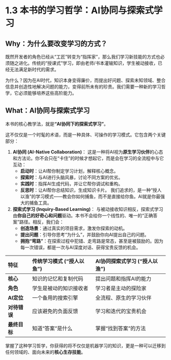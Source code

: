 # 1.3 本书的学习哲学：AI协同与探索式学习

## **Why：为什么要改变学习的方式？**

既然开发者的角色已经从“工匠”转变为“指挥家”，那么我们学习新技能的方式也必须随之进化。传统的“授课式”学习，即由老师/书本灌输知识，学生被动接收，已经无法满足新时代的需求。

为什么？因为在AI时代，知识本身变得廉价，而提出好问题、探索未知领域、整合信息并创造性地解决问题的能力，变得前所未有的珍贵。我们需要一种新的学习哲学，它必须能够培养这些高阶能力。

## **What：AI协同与探索式学习**

本书的核心教学法，就是**“AI协同下的探索式学习”**。

这不仅仅是一个时髦的术语，而是一种具体、可操作的学习模式。它包含两个关键部分：

1.  **AI协同 (AI-Native Collaboration)**：
    这是一种将AI视为**原生学习伙伴**的心态和方法论。你不会只在“卡住”的时候才想起它，而是会在学习的全流程中与它互动：
    *   **启动时**：让AI帮你制定学习计划，解释核心概念。
    *   **探索时**：与AI进行头脑风暴，讨论不同方案的优劣。
    *   **实践时**：指挥AI生成代码，并让它帮你调试和重构。
    *   **反思时**：让AI帮你总结知识，生成知识卡片。
    我们追求的，是一种“授人以渔”的学习模式——教会你如何捕鱼，而不是直接给你鱼。AI就是你最强大的捕鱼工具。

2.  **探索式学习 (Inquiry-Based Learning)**：
    与被动接收知识相反，探索式学习由**你自己的好奇心和问题**驱动。本书不会给你一个线性的、唯一的“正确答案”路径。相反，我们会：
    *   **创造场景**：通过真实的项目需求，激发你探索的动机。
    *   **提出问题**：引导你思考“为什么”，并鼓励你向AI提出自己的问题。
    *   **拥抱“弯路”**：在探索过程中犯错、走弯路是常态，甚至是被鼓励的。因为每一次错误，都是一次与AI深度对话、获得宝贵反馈的机会。

::: {.callout-tip title="核心概念：学习模式的转变"}

| 特征 | 传统学习模式 (“授人以鱼”) | AI协同探索式学习 (“授人以渔”) |
| :--- | :--- | :--- |
| **核心** | 知识的记忆和复制代码 | 提出问题和指挥AI的能力 |
| **角色** | 学生是被动的知识接收者 | 学习者是主动的探险家 |
| **AI定位** | 一个备用的搜索引擎 | 全流程、原生的学习伙伴 |
| **对待错误** | 应该避免的负面反馈 | 学习和迭代的宝贵机会 |
| **最终目标** | 知道“答案”是什么 | 掌握“找到答案”的方法 |

:::

掌握了这种学习哲学，你获得的将不仅仅是机器学习的知识，更是一种可以迁移到任何领域的、面向未来的**核心生存技能**。 